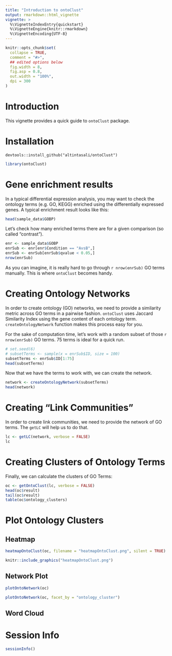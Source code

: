 ```yaml
---
title: "Introduction to ontoClust"
output: rmarkdown::html_vignette
vignette: >
  %\VignetteIndexEntry{quickstart}
  %\VignetteEngine{knitr::rmarkdown}
  %\VignetteEncoding{UTF-8}
---
```


```r
knitr::opts_chunk$set(
  collapse = TRUE,
  comment = "#>", 
  ## edited options below
  fig.width = 8,
  fig.asp = 0.8,
  out.width = "100%",
  dpi = 300
)
```

# Introduction
This vignette provides a quick guide to ``ontoClust`` package.

# Installation


```
devtools::install_github("altintasali/ontoClust")
```

```r
library(ontoClust)
```

# Gene enrichment results
In a typical differential expression analysis, you may want to check the ontology terms (e.g. GO, KEGG) enriched using the differentially expressed genes. A typical enrichment result looks like this:

```r
head(sample_data$GOBP)
```

Let's check how many enriched terms there are for a given comparison (so called "contrast").
```r
enr <- sample_data$GOBP
enrSub <- enr[enr$Condition == "AvsB",]
enrSub <- enrSub[enrSub$qvalue < 0.05,]
nrow(enrSub)
```

As you can imagine, it is really hard to go through `r nrow(enrSub)` GO terms manually. This is where ``ontoClust`` becomes handy.

# Creating Ontology Networks 
In order to create ontology (GO) networks, we need to provide a similarity metric across GO terms in a pairwise fashion. ``ontoClust`` uses Jaccard Similarity Index using the gene content of each ontology term. ``createOntologyNetwork`` function makes this process easy for you. 

For the sake of computation time, let's work with a random subset of those `r nrow(enrSub)` GO terms. 75 terms is ideal for a quick run. 

```r
# set.seed(6)
# subsetTerms <- sample(x = enrSub$ID, size = 100)
subsetTerms <- enrSub$ID[1:75]
head(subsetTerms)
```

Now that we have the terms to work with, we can create the network.
```r
network <- createOntologyNetwork(subsetTerms)
head(network)
```

# Creating "Link Communities" 
In order to create link communities, we need to provide the network of GO terms. The ``getLC`` will help us to do that.

```r
lc <- getLC(network, verbose = FALSE)
lc
```

# Creating Clusters of Ontology Terms
Finally, we can calculate the clusters of GO Terms:

```r
oc <- getOntoClust(lc, verbose = FALSE)
head(oc$result)
tail(oc$result)
table(oc$ontology_clusters)
```

# Plot Ontology Clusters
## Heatmap 
```r
heatmapOntoClust(oc, filename = "heatmapOntoClust.png", silent = TRUE)
```
```r
knitr::include_graphics("heatmapOntoClust.png")
```
## Network Plot
```r
plotOntoNetwork(oc)
```

```r
plotOntoNetwork(oc, facet_by = "ontology_cluster")
```
## Word Cloud


# Session Info
```r
sessionInfo()
```
